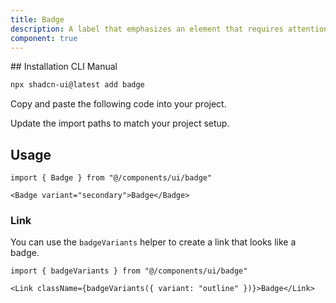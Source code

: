 ```yaml
---
title: Badge
description: A label that emphasizes an element that requires attention, or helps categorize with other similar elements.
component: true
---
```


<PaddingBox title="Variants">
  <ComponentPreview name="badge-demo" />
</PaddingBox>

<PaddingBox>
## Installation

<Tabs defaultValue="cli">

<TabsList>
  <TabsTrigger value="cli">CLI</TabsTrigger>
  <TabsTrigger value="manual">Manual</TabsTrigger>
</TabsList>
<TabsContent value="cli">

```bash
npx shadcn-ui@latest add badge
```

</TabsContent>

<TabsContent value="manual">

<Steps>

<Step>Copy and paste the following code into your project.</Step>

<ComponentSource name="badge" />

<Step>Update the import paths to match your project setup.</Step>

</Steps>

</TabsContent>

</Tabs>

## Usage

```tsx
import { Badge } from "@/components/ui/badge"
```

```tsx
<Badge variant="secondary">Badge</Badge>
```

### Link

You can use the `badgeVariants` helper to create a link that looks like a badge.

```tsx
import { badgeVariants } from "@/components/ui/badge"
```

```tsx
<Link className={badgeVariants({ variant: "outline" })}>Badge</Link>
```

</PaddingBox>

<PaddingBox title="Variants">
  <ComponentPreview name="badge-demo" />
</PaddingBox>

<PaddingBox title="Sizes">
  <ComponentPreview name="badge-sizes" />
</PaddingBox>

<PaddingBox title="Icons">
  <ComponentPreview name="badge-icons" />
</PaddingBox>
